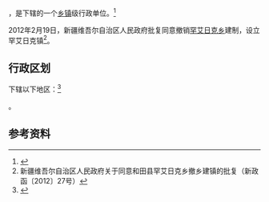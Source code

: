 {{中国乡级行政区|65/32/21/201/000}}

'''{{PAGENAMEBASE}}'''，是{{PRC admin/fullname|65/32/21/201/000|3}}下辖的一个[[乡镇|乡镇]]级行政单位。<ref>{{PRC admin/ref sgc|{{PRC admin/parent|65/32/21/201/000}}}}</ref>

2012年2月19日，新疆维吾尔自治区人民政府批复同意撤销[[罕艾日克乡|罕艾日克乡]]建制，设立罕艾日克镇<ref>新疆维吾尔自治区人民政府关于同意和田县罕艾日克乡撤乡建镇的批复（新政函〔2012〕27号）</ref>。

== 行政区划 ==

{{PAGENAMEBASE}}下辖以下地区：<ref>{{PRC admin/ref sgc|65/32/21/201/000}}</ref>

{{PRC admin/children|65/32/21/201/000}}。

== 参考资料 ==

{{reflist}}

{{行政区划小作品}}
{{PRC admin/navcat|65/32/21/201/000}}